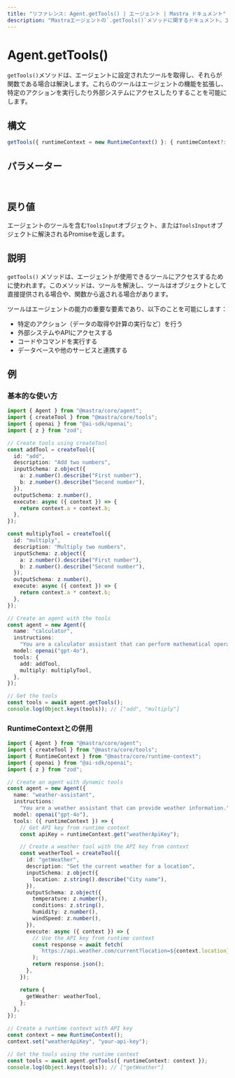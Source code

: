 ```yaml
---
title: "リファレンス: Agent.getTools() | エージェント | Mastra ドキュメント"
description: "Mastraエージェントの`.getTools()`メソッドに関するドキュメント。エージェントが使用できるツールを取得します。"
---
```


# Agent.getTools()

`getTools()`メソッドは、エージェントに設定されたツールを取得し、それらが関数である場合は解決します。これらのツールはエージェントの機能を拡張し、特定のアクションを実行したり外部システムにアクセスしたりすることを可能にします。

## 構文

```typescript
getTools({ runtimeContext = new RuntimeContext() }: { runtimeContext?: RuntimeContext } = {}): ToolsInput | Promise<ToolsInput>
```

## パラメーター

<br />
<PropertiesTable
  content={[
    {
      name: "runtimeContext",
      type: "RuntimeContext",
      isOptional: true,
      description:
        "依存性注入やコンテキスト情報のためのランタイムコンテキスト。",
    },
  ]}
/>

## 戻り値

エージェントのツールを含む`ToolsInput`オブジェクト、または`ToolsInput`オブジェクトに解決されるPromiseを返します。

## 説明

`getTools()` メソッドは、エージェントが使用できるツールにアクセスするために使われます。このメソッドは、ツールを解決し、ツールはオブジェクトとして直接提供される場合や、関数から返される場合があります。

ツールはエージェントの能力の重要な要素であり、以下のことを可能にします：

- 特定のアクション（データの取得や計算の実行など）を行う
- 外部システムやAPIにアクセスする
- コードやコマンドを実行する
- データベースや他のサービスと連携する

## 例

### 基本的な使い方

```typescript
import { Agent } from "@mastra/core/agent";
import { createTool } from "@mastra/core/tools";
import { openai } from "@ai-sdk/openai";
import { z } from "zod";

// Create tools using createTool
const addTool = createTool({
  id: "add",
  description: "Add two numbers",
  inputSchema: z.object({
    a: z.number().describe("First number"),
    b: z.number().describe("Second number"),
  }),
  outputSchema: z.number(),
  execute: async ({ context }) => {
    return context.a + context.b;
  },
});

const multiplyTool = createTool({
  id: "multiply",
  description: "Multiply two numbers",
  inputSchema: z.object({
    a: z.number().describe("First number"),
    b: z.number().describe("Second number"),
  }),
  outputSchema: z.number(),
  execute: async ({ context }) => {
    return context.a * context.b;
  },
});

// Create an agent with the tools
const agent = new Agent({
  name: "calculator",
  instructions:
    "You are a calculator assistant that can perform mathematical operations.",
  model: openai("gpt-4o"),
  tools: {
    add: addTool,
    multiply: multiplyTool,
  },
});

// Get the tools
const tools = await agent.getTools();
console.log(Object.keys(tools)); // ["add", "multiply"]
```

### RuntimeContextとの併用

```typescript
import { Agent } from "@mastra/core/agent";
import { createTool } from "@mastra/core/tools";
import { RuntimeContext } from "@mastra/core/runtime-context";
import { openai } from "@ai-sdk/openai";
import { z } from "zod";

// Create an agent with dynamic tools
const agent = new Agent({
  name: "weather-assistant",
  instructions:
    "You are a weather assistant that can provide weather information.",
  model: openai("gpt-4o"),
  tools: ({ runtimeContext }) => {
    // Get API key from runtime context
    const apiKey = runtimeContext.get("weatherApiKey");

    // Create a weather tool with the API key from context
    const weatherTool = createTool({
      id: "getWeather",
      description: "Get the current weather for a location",
      inputSchema: z.object({
        location: z.string().describe("City name"),
      }),
      outputSchema: z.object({
        temperature: z.number(),
        conditions: z.string(),
        humidity: z.number(),
        windSpeed: z.number(),
      }),
      execute: async ({ context }) => {
        // Use the API key from runtime context
        const response = await fetch(
          `https://api.weather.com/current?location=${context.location}&apiKey=${apiKey}`,
        );
        return response.json();
      },
    });

    return {
      getWeather: weatherTool,
    };
  },
});

// Create a runtime context with API key
const context = new RuntimeContext();
context.set("weatherApiKey", "your-api-key");

// Get the tools using the runtime context
const tools = await agent.getTools({ runtimeContext: context });
console.log(Object.keys(tools)); // ["getWeather"]
```
